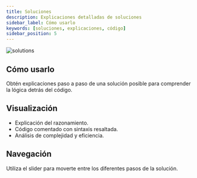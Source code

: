 ```yaml
---
title: Soluciones
description: Explicaciones detalladas de soluciones
sidebar_label: Cómo usarlo
keywords: [soluciones, explicaciones, código]
sidebar_position: 5
---
```


![solutions](/images/solucionmerged.png)

## Cómo usarlo

Obtén explicaciones paso a paso de una solución posible para comprender la lógica detrás del código.

## Visualización

- Explicación del razonamiento.
- Código comentado con sintaxis resaltada.
- Análisis de complejidad y eficiencia.

## Navegación

Utiliza el slider para moverte entre los diferentes pasos de la solución.